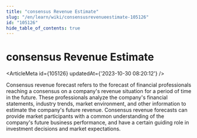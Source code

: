 ```yaml
---
title: "consensus Revenue Estimate"
slug: "/en/learn/wiki/consensusrevenueestimate-105126"
id: "105126"
hide_table_of_contents: true
---
```



<Breadcrumbs current="consensus Revenue Estimate" />

# consensus Revenue Estimate

<ArticleMeta id={105126} updatedAt={'2023-10-30 08:20:12'} />
<div className='border-solid border-b border-t-0 my-4 border-[var(--ifm-color-gray-300)]' />

Consensus revenue forecast refers to the forecast of financial professionals reaching a consensus on a company's revenue situation for a period of time in the future. These professionals analyze the company's financial statements, industry trends, market environment, and other information to estimate the company's future revenue. Consensus revenue forecasts can provide market participants with a common understanding of the company's future business performance, and have a certain guiding role in investment decisions and market expectations.
